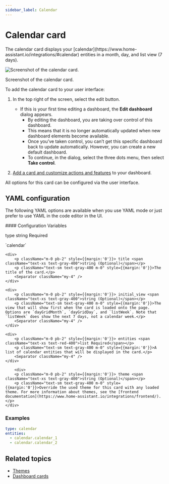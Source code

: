 ```yaml
---
sidebar_label: Calendar
---
```


# Calendar card



<p className="text-xl font-semibold">
The calendar card displays your [calendar](https://www.home-assistant.io/integrations/#calendar) entities in a month, day, and list view (7 days).
</p>

![Screenshot of the calendar card.](./img/calendar_1.png)
<p className="text-center font-extralight">Screenshot of the calendar card.</p>

To add the calendar card to your user interface:

1. In the top right of the screen, select the edit <Pencil className='align-middle inline ' size={18}  />  button.
    - If this is your first time editing a dashboard, the **Edit dashboard** dialog appears.
        - By editing the dashboard, you are taking over control of this dashboard.
        - This means that it is no longer automatically updated when new dashboard elements become available.
        - Once you’ve taken control, you can’t get this specific dashboard back to update automatically. However, you can create a new default dashboard.
        - To continue, in the dialog, select the three dots <EllipsisVertical className='align-middle inline' size={18} />  menu, then select **Take control**.

2. [Add a card and customize actions and features](https://www.home-assistant.io/dashboards/cards/#adding-cards-to-your-dashboard) to your dashboard.

All options for this card can be configured via the user interface.

## YAML configuration 

The following YAML options are available when you use YAML mode or just prefer to use YAML in the code editor in the UI.


<div className="bg-white p-6 rounded-2xl border border-[rgba(0,0,0,0.12)] mb-4">
#### Configuration Variables  
    <div>
        <p className="m-0 pb-2" style={{margin:'0'}}> type <span className="text-xs text-red-400">string Required</span></p>
        <p className="text-sm text-gray-400 m-0" style={{margin:'0'}}>`calendar`</p>
        <Separator className="my-4" />
    </div>

    <div>
        <p className="m-0 pb-2" style={{margin:'0'}}> title <span className="text-xs text-gray-400">string (Optional)</span></p>
        <p className="text-sm text-gray-400 m-0" style={{margin:'0'}}>The title of the card.</p>
        <Separator className="my-4" />
    </div>

    <div>
        <p className="m-0 pb-2" style={{margin:'0'}}> initial_view <span className="text-xs text-gray-400">string (Optional)</span></p>
        <p className="text-sm text-gray-400 m-0" style={{margin:'0'}}>The view that will show first when the card is loaded onto the page. Options are `dayGridMonth`, `dayGridDay`, and `listWeek`. Note that `listWeek` does show the next 7 days, not a calendar week.</p>
        <Separator className="my-4" />
    </div>

    <div>
        <p className="m-0 pb-2" style={{margin:'0'}}> entities <span className="text-xs text-red-400">list Required</span></p>
        <p className="text-sm text-gray-400 m-0" style={{margin:'0'}}>A list of calendar entities that will be displayed in the card.</p>
        <Separator className="my-4" />
    </div>

        <div>
        <p className="m-0 pb-2" style={{margin:'0'}}> theme <span className="text-xs text-gray-400">string (Optional)</span></p>
        <p className="text-sm text-gray-400 m-0" style={{margin:'0'}}>Override the used theme for this card with any loaded theme. For more information about themes, see the [frontend documentation](https://www.home-assistant.io/integrations/frontend/).</p>
    </div>
</div>

### Examples

```yaml
type: calendar
entities:
  - calendar.calendar_1
  - calendar.calendar_2
```

## Related topics
- [Themes](https://www.home-assistant.io/integrations/frontend/)
- [Dashboard cards](https://www.home-assistant.io/dashboards/cards/)